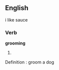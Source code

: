 ==English==

i like sauce

===Verb===
'''grooming'''

# {{present participle of|[[groom]]}}

Definition : groom a dog
